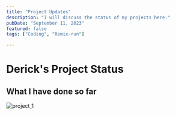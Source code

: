 ```yaml
---
title: "Project Updates"
description: "I will discuss the status of my projects here."
pubDate: "September 11, 2023"
featured: false
tags: ["Coding", "Remix-run"]

---
```


# Derick's Project Status

## What I have done so far

![project_1](https://res.cloudinary.com/dch-photo/image/upload/v1695369047/cellularwind/project_status_I1_omcyir.png)

    